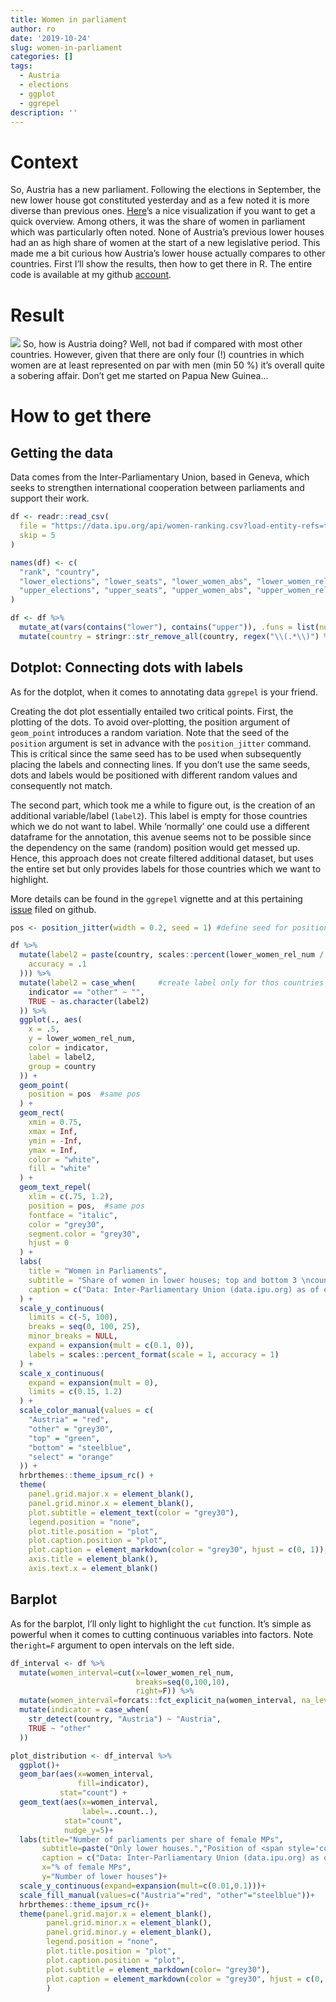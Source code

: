 ```yaml
---
title: Women in parliament
author: ro
date: '2019-10-24'
slug: women-in-parliament
categories: []
tags:
  - Austria
  - elections
  - ggplot
  - ggrepel
description: ''
---
```

# Context
So, Austria has a new parliament. Following the elections in September, the new lower house got constituted yesterday and as a few noted it is more diverse than previous ones. [<u>Here</u>](https://www.derstandard.at/story/2000110261600/fuehlen-sie-sich-im-parlament-vertreten?ref=rec)'s a nice visualization if you want to get a quick overview. Among others, it was the share of women in parliament which was particularly often noted. None of Austria's previous lower houses had an as high share of women at the start of a new legislative period. This made me a bit curious how Austria's lower house actually compares to other countries. First I'll show the results, then how to get there in R. The entire code is available at my github [account](https://github.com/zoowalk/women_in_parliaments).

# Result

![](/post/2019-10-24-women-in-parliament_files/2019-10-24Women_in_Parliament_combined.png)
So, how is Austria doing? Well, not bad if compared with most other countries. However, given that there are only four (!) countries in which women are at least represented on par with men (min 50 %) it's overall quite a sobering affair. Don't get me started on Papua New Guinea...


# How to get there

## Getting the data
Data comes from the Inter-Parliamentary Union, based in Geneva, which seeks to strengthen international cooperation between parliaments and support their work.

```r
df <- readr::read_csv(
  file = "https://data.ipu.org/api/women-ranking.csv?load-entity-refs=taxonomy_term%2Cfield_collection_item&max-depth=2&langcode=en&month=9&year=2019",
  skip = 5
)

names(df) <- c(
  "rank", "country",
  "lower_elections", "lower_seats", "lower_women_abs", "lower_women_rel",
  "upper_elections", "upper_seats", "upper_women_abs", "upper_women_rel"
)

df <- df %>%
  mutate_at(vars(contains("lower"), contains("upper")), .funs = list(num = ~ as.numeric(.))) %>%
  mutate(country = stringr::str_remove_all(country, regex("\\(.*\\)") %>% str_trim()))
```

## Dotplot: Connecting dots with labels

As for the dotplot, when it comes to annotating data `ggrepel` is your friend.

Creating the dot plot essentially entailed two critical points. First, the plotting of the dots. To avoid over-plotting, the position argument of `geom_point` introduces a random variation. Note that the seed of the `position` argument is set in advance with the  `position_jitter` command. This is critical since the same seed has to be used when subsequently placing the labels and connecting lines. If you don't use the same seeds, dots and labels would be positioned with different random values and consequently not match.

The second part, which took me a while to figure out, is the creation of an additional variable/label (`label2`). This label is empty for those countries which we do not want to label. While 'normally' one could use a different dataframe for the annotation, this avenue seems not to be possible since the dependency on the same (random) position would get messed up. Hence, this approach does not create filtered additional dataset, but uses the entire set but only provides labels for those countries which we want to highlight. 

More details can be found in the `ggrepel` vignette and at this pertaining [issue](https://github.com/slowkow/ggrepel/issues/123) filed on github.

```r
pos <- position_jitter(width = 0.2, seed = 1) #define seed for positioning

df %>%
  mutate(label2 = paste(country, scales::percent(lower_women_rel_num / 100,
    accuracy = .1
  ))) %>%
  mutate(label2 = case_when(     #create label only for thos countries you want to highlight
    indicator == "other" ~ "",
    TRUE ~ as.character(label2)
  )) %>%
  ggplot(., aes(
    x = .5,
    y = lower_women_rel_num,
    color = indicator,
    label = label2,
    group = country
  )) +
  geom_point(
    position = pos  #same pos
  ) +
  geom_rect(
    xmin = 0.75,
    xmax = Inf,
    ymin = -Inf,
    ymax = Inf,
    color = "white",
    fill = "white"
  ) +
  geom_text_repel(
    xlim = c(.75, 1.2),
    position = pos,  #same pos
    fontface = "italic",
    color = "grey30",
    segment.color = "grey30",
    hjust = 0
  ) +
  labs(
    title = "Women in Parliaments",
    subtitle = "Share of women in lower houses; top and bottom 3 \ncountries plus Austria, Bosnia, and USA.",
    caption = c("Data: Inter-Parliamentary Union (data.ipu.org) as of end of 2018, Austria as of <br>23 Oct 2019.", "<br><br><br>Roland Schmidt | @zoowalk | <span style='color:black'>**werk.statt.codes**</span>")
  ) +
  scale_y_continuous(
    limits = c(-5, 100),
    breaks = seq(0, 100, 25),
    minor_breaks = NULL,
    expand = expansion(mult = c(0.1, 0)),
    labels = scales::percent_format(scale = 1, accuracy = 1)
  ) +
  scale_x_continuous(
    expand = expansion(mult = 0),
    limits = c(0.15, 1.2)
  ) +
  scale_color_manual(values = c(
    "Austria" = "red",
    "other" = "grey30",
    "top" = "green",
    "bottom" = "steelblue",
    "select" = "orange"
  )) +
  hrbrthemes::theme_ipsum_rc() +
  theme(
    panel.grid.major.x = element_blank(),
    panel.grid.minor.x = element_blank(),
    plot.subtitle = element_text(color = "grey30"),
    legend.position = "none",
    plot.title.position = "plot",
    plot.caption.position = "plot",
    plot.caption = element_markdown(color = "grey30", hjust = c(0, 1)),
    axis.title = element_blank(),
    axis.text.x = element_blank()
```

## Barplot

As for the barplot, I'll only light to highlight the `cut` function. It's simple as powerful when it comes to cutting continuous variables into factors. Note the` right=F` argument to open intervals on the left side. 

```r
df_interval <- df %>% 
  mutate(women_interval=cut(x=lower_women_rel_num, 
                            breaks=seq(0,100,10),
                            right=F)) %>% 
  mutate(women_interval=forcats::fct_explicit_na(women_interval, na_level=">70")) %>% 
  mutate(indicator = case_when(
    str_detect(country, "Austria") ~ "Austria",
    TRUE ~ "other"
  ))

plot_distribution <- df_interval %>% 
  ggplot()+
  geom_bar(aes(x=women_interval,
               fill=indicator),
           stat="count") +
  geom_text(aes(x=women_interval, 
                label=..count..),   
            stat="count",
            nudge_y=5)+
  labs(title="Number of parliaments per share of female MPs",
       subtitle=paste("Only lower houses.","Position of <span style='color:red'>Austria</span> indicated in red."),
       caption = c("Data: Inter-Parliamentary Union (data.ipu.org) as of end of 2018, Austria as of <br>23 Oct 2019.", "<br><br><br>Roland Schmidt | @zoowalk | <span style='color:black'>**werk.statt.codes**</span>"),
       x="% of female MPs",
       y="Number of lower houses")+
  scale_y_continuous(expand=expansion(mult=c(0.01,0.1)))+
  scale_fill_manual(values=c("Austria"="red", "other"="steelblue"))+
  hrbrthemes::theme_ipsum_rc()+
  theme(panel.grid.major.x = element_blank(),
        panel.grid.minor.x = element_blank(),
        panel.grid.minor.y = element_blank(),
        legend.position = "none",
        plot.title.position = "plot",
        plot.caption.position = "plot",
        plot.subtitle = element_markdown(color= "grey30"),
        plot.caption = element_markdown(color = "grey30", hjust = c(0, 1)),
        )

```
